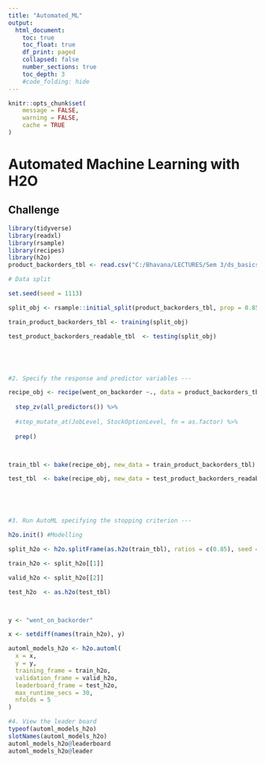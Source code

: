 ```yaml
---
title: "Automated_ML"
output:
  html_document:
    toc: true
    toc_float: true
    df_print: paged
    collapsed: false
    number_sections: true
    toc_depth: 3
    #code_folding: hide
---
```


```r
knitr::opts_chunk$set(
	message = FALSE,
	warning = FALSE,
	cache = TRUE
)
```

# Automated Machine Learning with H2O

## Challenge

```r
library(tidyverse)
library(readxl)
library(rsample)
library(recipes)
library(h2o)
product_backorders_tbl <- read.csv("C:/Bhavana/LECTURES/Sem 3/ds_basics-BhavanaSirumalla/product_backorders.csv")

# Data split

set.seed(seed = 1113)

split_obj <- rsample::initial_split(product_backorders_tbl, prop = 0.85)

train_product_backorders_tbl <- training(split_obj)

test_product_backorders_readable_tbl  <- testing(split_obj)





#2. Specify the response and predictor variables ---

recipe_obj <- recipe(went_on_backorder ~., data = product_backorders_tbl) %>%
  
  step_zv(all_predictors()) %>%
  
  #step_mutate_at(JobLevel, StockOptionLevel, fn = as.factor) %>%
  
  prep()



train_tbl <- bake(recipe_obj, new_data = train_product_backorders_tbl)

test_tbl  <- bake(recipe_obj, new_data = test_product_backorders_readable_tbl)





#3. Run AutoML specifying the stopping criterion ---

h2o.init() #Modelling

split_h2o <- h2o.splitFrame(as.h2o(train_tbl), ratios = c(0.85), seed = 1234)

train_h2o <- split_h2o[[1]]

valid_h2o <- split_h2o[[2]]

test_h2o  <- as.h2o(test_tbl)



y <- "went_on_backorder" 

x <- setdiff(names(train_h2o), y) 

automl_models_h2o <- h2o.automl(
  x = x,
  y = y,
  training_frame = train_h2o,
  validation_frame = valid_h2o,
  leaderboard_frame = test_h2o,
  max_runtime_secs = 30,
  nfolds = 5
)

#4. View the leader board
typeof(automl_models_h2o)
slotNames(automl_models_h2o)
automl_models_h2o@leaderboard
automl_models_h2o@leader


```

